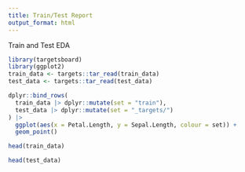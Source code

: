 ```yaml
---
title: Train/Test Report
output_format: html
---
```


Train and Test EDA

```r
library(targetsboard)
library(ggplot2)
train_data <- targets::tar_read(train_data)
test_data <- targets::tar_read(test_data)
```

```r
dplyr::bind_rows(
  train_data |> dplyr::mutate(set = "train"), 
  test_data |> dplyr::mutate(set = "_targets/")
) |>
  ggplot(aes(x = Petal.Length, y = Sepal.Length, colour = set)) +
  geom_point()
```

```r
head(train_data)
```

```r
head(test_data)
```
